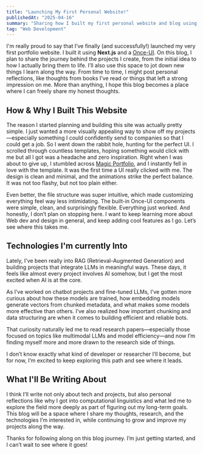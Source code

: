 ```yaml
---
title: "Launching My First Personal Website!"
publishedAt: "2025-04-16"
summary: "Sharing how I built my first personal website and blog using Next.js and Once-UI."
tag: "Web Development"
---
```


I'm really proud to say that I’ve finally (and successfully!) launched my very first portfolio website. 
I built it using **Next.js** and a [Once-UI](https://once-ui.com/).
On this blog, I plan to share the journey behind the projects I create, from the initial idea to how I actually bring them to life.
I’ll also use this space to jot down new things I learn along the way.
From time to time, I might post personal reflections, like thoughts from books I’ve read or things that left a strong impression on me.
More than anything, I hope this blog becomes a place where I can freely share my honest thoughts.

## How & Why I Built This Website

The reason I started planning and building this site was actually pretty simple.
I just wanted a more visually appealing way to show off my projects—especially something I could confidently send to companies so that I could get a job.
So I went down the rabbit hole, hunting for the perfect UI. 
I scrolled through countless templates, hoping something would click with me but all I got was a headache and zero inspiration.
Right when I was about to give up, I stumbled across [Magic Portfolio](https://github.com/once-ui-system/magic-portfolio), and I instantly fell in love with the template. 
It was the first time a UI really clicked with me. The design is clean and minimal, and the animations strike the perfect balance. It was not too flashy, but not too plain either.

Even better, the file structure was super intuitive, which made customizing everything feel way less intimidating.
The built-in Once-UI components were simple, clean, and surprisingly flexible. Everything just worked.
And honestly, I don’t plan on stopping here. I want to keep learning more about Web dev and design in general, and keep adding cool features as I go.
Let’s see where this takes me.

## Technologies I'm currently Into

Lately, I’ve been really into RAG (Retrieval-Augmented Generation) and building projects that integrate LLMs in meaningful ways.
These days, it feels like almost every project involves AI somehow, but I get the most excited when AI is at the core.

As I’ve worked on chatbot projects and fine-tuned LLMs, I’ve gotten more curious about how these models are trained, how embedding models generate vectors from chunked metadata, and what makes some models more effective than others.
I’ve also realized how important chunking and data structuring are when it comes to building efficient and reliable bots.

That curiosity naturally led me to read research papers—especially those focused on topics like multimodal LLMs and model efficiency—and now I’m finding myself more and more drawn to the research side of things.

I don’t know exactly what kind of developer or researcher I’ll become, but for now, I’m excited to keep exploring this path and see where it leads.

## What I'll Be Writing About

I think I’ll write not only about tech and projects, but also personal reflections like why I got into computational linguistics and what led me to explore the field more deeply as part of figuring out my long-term goals.
This blog will be a space where I share my thoughts, research, and the technologies I’m interested in, while continuing to grow and improve my projects along the way.

Thanks for following along on this blog journey.
I’m just getting started, and I can’t wait to see where it goes!
